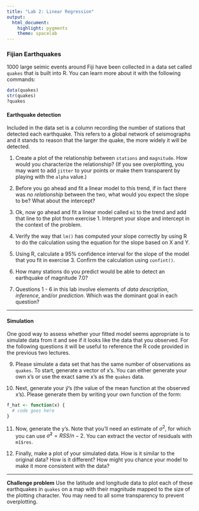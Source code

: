 ```yaml
---
title: "Lab 2: Linear Regression"
output: 
  html_document: 
    highlight: pygments
    theme: spacelab
---
```


### Fijian Earthquakes

1000 large seimic events around Fiji have been collected in a data set called
`quakes` that is built into R.  You can learn more about it with the following
commands:

```r
data(quakes)
str(quakes)
?quakes
```

#### Earthquake detection

Included in the data set is a column recording the number of stations that
detected each earthquake. This refers to a global network of seismographs and it stands
to reason that the larger the quake, the more widely it will be detected.

1. Create a plot of the relationship between `stations` and `magnitude`.  How would you 
characterize the relationship? (If you see overplotting, you may want to add
`jitter` to your points or make them transparent by playing with the `alpha` value.)

2. Before you go ahead and fit a linear model to this trend, if in fact there 
was *no relationship* between the two, what would you expect the slope to be?
What about the intercept?

3. Ok, now go ahead and fit a linear model called `m1` to the trend and add that
line to the plot from exercise 1. Interpret your slope and intercept in the context
of the problem.

4. Verify the way that `lm()` has computed your slope correctly by using R
to do the calculation using the equation for the slope based on X and Y.

5. Using R, calculate a 95% confidence interval for the slope of the model that you 
fit in exercise 3.  Confirm the calculation using `confint()`.

6. How many stations do you predict would be able to detect an earthquake of 
magnitude 7.0?

7. Questions 1 - 6 in this lab involve elements of *data description*, *inference*,
and/or *prediction*. Which was the dominant goal in each question?

* * *

#### Simulation

One good way to assess whether your fitted model seems appropriate is to simulate
data from it and see if it looks like the data that you observed. For the following
questions it will be useful to reference the R code provided in the previous two
lectures.

9. Please simulate a data set that has the same number of observations as `quakes`. To
start, generate a vector of x's. You can either generate your own x's or use the
exact same x's as the `quakes` data.

10. Next, generate your $\hat{y}$'s (the value of the mean function at the observed
x's). Please generate them by writing your own function of the form:

```r
f_hat <- function(x) {
  # code goes here
}
```

11. Now, generate the y's. Note that you'll need an estimate of $\sigma^2$,
for which you can use $\hat{\sigma}^2 = RSS/n - 2$. You can extract the vector
of residuals with `m1$res`.

12. Finally, make a plot of your simulated data. How is it similar to the original
data? How is it different? How might you chance your model to make it more 
consistent with the data?

* * *

**Challenge problem**
Use the latitude and longitude data to plot each of these earthquakes in `quakes` 
on a map with their magnitude mapped to the size of the plotting character. You 
may need to all some transparency to prevent overplotting.